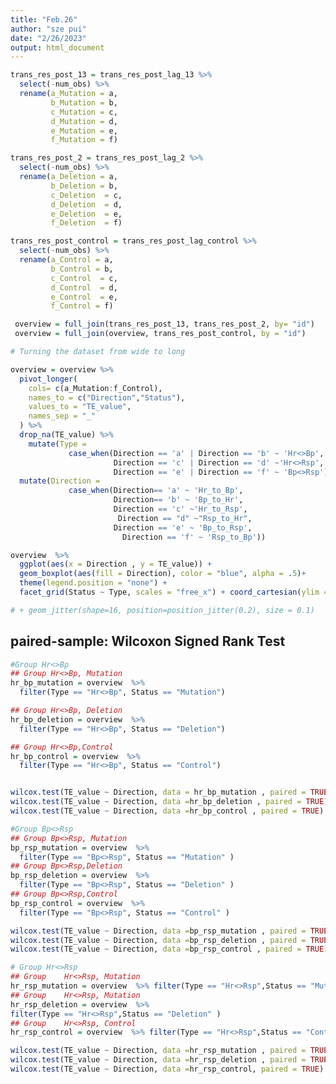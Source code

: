 ```yaml
---
title: "Feb.26"
author: "sze pui"
date: "2/26/2023"
output: html_document
---
```


```r
trans_res_post_13 = trans_res_post_lag_13 %>% 
  select(-num_obs) %>% 
  rename(a_Mutation = a, 
         b_Mutation = b, 
         c_Mutation = c, 
         d_Mutation = d, 
         e_Mutation = e, 
         f_Mutation = f)

trans_res_post_2 = trans_res_post_lag_2 %>% 
  select(-num_obs) %>% 
  rename(a_Deletion = a, 
         b_Deletion = b, 
         c_Deletion  = c, 
         d_Deletion  = d, 
         e_Deletion  = e, 
         f_Deletion  = f)

trans_res_post_control = trans_res_post_lag_control %>% 
  select(-num_obs) %>% 
  rename(a_Control = a, 
         b_Control = b, 
         c_Control  = c, 
         d_Control  = d, 
         e_Control  = e, 
         f_Control = f)

 overview = full_join(trans_res_post_13, trans_res_post_2, by= "id")
 overview = full_join(overview, trans_res_post_control, by = "id")
```


```r
# Turning the dataset from wide to long

overview = overview %>% 
  pivot_longer(
    cols= c(a_Mutation:f_Control), 
    names_to = c("Direction","Status"), 
    values_to = "TE_value", 
    names_sep = "_"
  ) %>% 
  drop_na(TE_value) %>% 
    mutate(Type = 
             case_when(Direction == 'a' | Direction == 'b' ~ 'Hr<>Bp',
                       Direction == 'c' | Direction == 'd' ~'Hr<>Rsp',
                       Direction == 'e' | Direction == 'f' ~ 'Bp<>Rsp')) %>% 
  mutate(Direction = 
             case_when(Direction== 'a' ~ 'Hr_to_Bp',
                       Direction== 'b' ~ 'Bp_to_Hr',
                       Direction == 'c' ~'Hr_to_Rsp',
                        Direction == "d" ~"Rsp_to_Hr",
                       Direction == 'e' ~ 'Bp_to_Rsp', 
                         Direction == 'f' ~ 'Rsp_to_Bp'))

```


```r
overview  %>%
  ggplot(aes(x = Direction , y = TE_value)) + 
  geom_boxplot(aes(fill = Direction), color = "blue", alpha = .5)+ 
  theme(legend.position = "none") +
  facet_grid(Status ~ Type, scales = "free_x") + coord_cartesian(ylim = c(0.03,0.14))

# + geom_jitter(shape=16, position=position_jitter(0.2), size = 0.1)

```

##  paired-sample: Wilcoxon Signed Rank Test
```r
#Group Hr<>Bp
## Group Hr<>Bp, Mutation
hr_bp_mutation = overview  %>% 
  filter(Type == "Hr<>Bp", Status == "Mutation")

## Group Hr<>Bp, Deletion
hr_bp_deletion = overview  %>% 
  filter(Type == "Hr<>Bp", Status == "Deletion")

## Group Hr<>Bp,Control
hr_bp_control = overview  %>% 
  filter(Type == "Hr<>Bp", Status == "Control")


wilcox.test(TE_value ~ Direction, data = hr_bp_mutation , paired = TRUE) # p-val 0.7344
wilcox.test(TE_value ~ Direction, data =hr_bp_deletion , paired = TRUE) # p-val 0.3125
wilcox.test(TE_value ~ Direction, data =hr_bp_control , paired = TRUE) # p-val 0.5153

#Group Bp<>Rsp 
## Group Bp<>Rsp, Mutation 
bp_rsp_mutation = overview  %>% 
  filter(Type == "Bp<>Rsp", Status == "Mutation" ) 
## Group Bp<>Rsp,Deletion
bp_rsp_deletion = overview  %>% 
  filter(Type == "Bp<>Rsp", Status == "Deletion" )
## Group Bp<>Rsp,Control
bp_rsp_control = overview  %>% 
  filter(Type == "Bp<>Rsp", Status == "Control" )

wilcox.test(TE_value ~ Direction, data =bp_rsp_mutation , paired = TRUE) #0.6523
wilcox.test(TE_value ~ Direction, data =bp_rsp_deletion , paired = TRUE) #0.3828
wilcox.test(TE_value ~ Direction, data =bp_rsp_control , paired = TRUE) #0.1956

# Group	Hr<>Rsp 
## Group	Hr<>Rsp, Mutation
hr_rsp_mutation = overview  %>% filter(Type == "Hr<>Rsp",Status == "Mutation" ) 
## Group	Hr<>Rsp, Mutation
hr_rsp_deletion = overview  %>% 
filter(Type == "Hr<>Rsp",Status == "Deletion" ) 
## Group	Hr<>Rsp, Control
hr_rsp_control = overview  %>% filter(Type == "Hr<>Rsp",Status == "Control" ) 

wilcox.test(TE_value ~ Direction, data =hr_rsp_mutation , paired = TRUE) #0.3954 
wilcox.test(TE_value ~ Direction, data =hr_rsp_deletion , paired = TRUE) #0.4609
wilcox.test(TE_value ~ Direction, data =hr_rsp_control, paired = TRUE) #0.1564 

```

